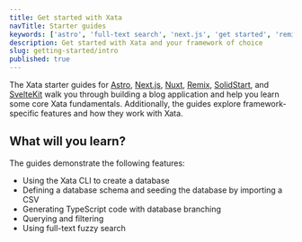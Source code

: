 ```yaml
---
title: Get started with Xata
navTitle: Starter guides
keywords: ['astro', 'full-text search', 'next.js', 'get started', 'remix', 'solidstart', 'sveltekit', 'blog app' ]
description: Get started with Xata and your framework of choice
slug: getting-started/intro
published: true
---
```


The Xata starter guides for [Astro](/docs/getting-started/astro), [Next.js](/docs/getting-started/nextjs), [Nuxt](/docs/getting-started/nuxt), [Remix](/docs/getting-started/remix), [SolidStart](/docs/getting-started/solidstart), and [SvelteKit](/docs/getting-started/sveltekit) walk you through building a blog application and help you learn some core Xata fundamentals. Additionally, the guides explore framework-specific features and how they work with Xata.

## What will you learn?

The guides demonstrate the following features:

- Using the Xata CLI to create a database
- Defining a database schema and seeding the database by importing a CSV
- Generating TypeScript code with database branching
- Querying and filtering
- Using full-text fuzzy search

